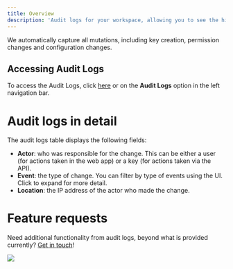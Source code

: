```yaml
---
title: Overview
description: 'Audit logs for your workspace, allowing you to see the history of all the resource requests made inside your workspace.'
---
```


We automatically capture all mutations, including key creation, permission changes and configuration changes.

## Accessing Audit Logs

To access the Audit Logs, click [here](https://app.unkey.com/audit) or on the **Audit Logs** option in the left navigation bar.

# Audit logs in detail

The audit logs table displays the following fields:

- **Actor**: who was responsible for the change. This can be either a user (for actions taken in the web app) or a key (for actions taken via the API).
- **Event**: the type of change. You can filter by type of events using the UI. Click to expand for more detail.
- **Location**: the IP address of the actor who made the change.

# Feature requests

Need additional functionality from audit logs, beyond what is provided currently? [Get in touch](mailto:support@unkey.dev)!





<Frame>
<img src="/audit-log/audit-log.png"/>
</Frame>
